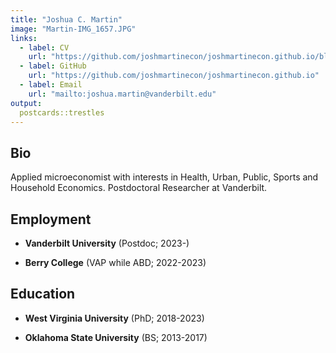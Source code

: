 ```yaml
---
title: "Joshua C. Martin"
image: "Martin-IMG_1657.JPG"
links:
  - label: CV
    url: "https://github.com/joshmartinecon/joshmartinecon.github.io/blob/main/cv/joshmartinecon_cv.pdf"
  - label: GitHub
    url: "https://github.com/joshmartinecon/joshmartinecon.github.io"
  - label: Email
    url: "mailto:joshua.martin@vanderbilt.edu"
output:
  postcards::trestles
---
```

 
## Bio

Applied microeconomist with interests in Health, Urban, Public, Sports and Household Economics. Postdoctoral Researcher at Vanderbilt. 

## Employment

* **Vanderbilt University** (Postdoc; 2023-)

* **Berry College** (VAP while ABD; 2022-2023)

## Education

* **West Virginia University** (PhD; 2018-2023)

* **Oklahoma State University** (BS; 2013-2017)